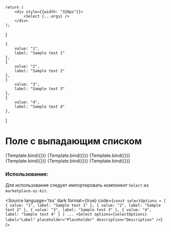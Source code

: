 
<Meta title="Dropdown/Select" component={Select} />

    return (
        <div style={{width: "320px"}}>
            <Select {...args} />
        </div>
    );
}

    {
        value: "1",
        label: "Sample text 1"
    },
    {
        value: "2",
        label: "Sample text 2"
    },
    {
        value: "3",
        label: "Sample text 3"
    },
    {
        value: "4",
        label: "Sample text 4"
    },
]

# Поле с выпадающим списком

<Canvas isColumn={true}>
    <Story name="Base" args={{ options: selectOptions, placeholder: "Select text"}}>
        {Template.bind({})}
    </Story>
    <Story name="With Label" args={{ options: selectOptions, label: "Label", placeholder: "Select text"}}>
        {Template.bind({})}
    </Story>
    <Story
        name="With Label & Description"
        args={{ options: selectOptions, label: "Label & Description", description: "Description", placeholder: "Select text"}}
    >
        {Template.bind({})}
    </Story>
    <Story
        name="With Error"
        args={{
            options: selectOptions,
            label: "Error",
            description: "Description",
            placeholder: "Select text",
            error: "Error message"
        }}
    >
        {Template.bind({})}
    </Story>
    <Story
        name="Searchable"
        args={{
            options: selectOptions,
            label: "Searchable",
            description: "Description",
            placeholder: "Select text",
            isSearchable: true
        }}
    >
        {Template.bind({})}
    </Story>
    <Story
        name="Disabled"
        args={{
            options: selectOptions,
            label: "Disabled",
            description: "Description",
            placeholder: "Select text",
            isDisabled: true
        }}
    >
        {Template.bind({})}
    </Story>
</Canvas>

<ArgsTable of={Select} />

### Использование:
Для использования следует импортировать компонент `Select` из `marketplace-ui-kit`.

<Source
    language='tsx'
    dark
    format={true}
    code={`
        const selectOptions = [
            {
                value: "1",
                label: "Sample text 1"
            },
            {
                value: "2",
                label: "Sample text 2"
            },
            {
                value: "3",
                label: "Sample text 3"
            },
            {
                value: "4",
                label: "Sample text 4"
            }
        ]
        ...
        <Select
            options={selectOptions}
            label="Label"
            placeholder="Placeholder"
            description="Description"
        />
  `}
/>

